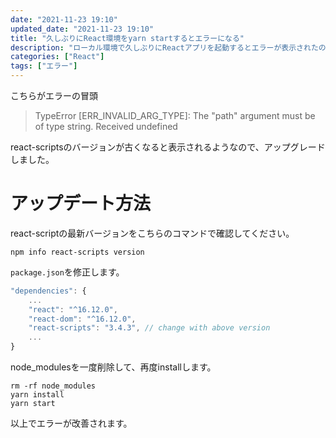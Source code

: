 ```yaml
---
date: "2021-11-23 19:10"
updated_date: "2021-11-23 19:10"
title: "久しぶりにReact環境をyarn startするとエラーになる"
description: "ローカル環境で久しぶりにReactアプリを起動するとエラーが表示されたので修正しました"
categories: ["React"]
tags: ["エラー"]
---
```


こちらがエラーの冒頭

>TypeError [ERR_INVALID_ARG_TYPE]: The "path" argument must be of type string. Received undefined

react-scriptsのバージョンが古くなると表示されるようなので、アップグレードしました。

# アップデート方法

react-scriptの最新バージョンをこちらのコマンドで確認してください。

```
npm info react-scripts version
```

`package.json`を修正します。

```js
"dependencies": {
    ...
    "react": "^16.12.0",
    "react-dom": "^16.12.0",
    "react-scripts": "3.4.3", // change with above version
    ...
}
```

node_modulesを一度削除して、再度installします。

```
rm -rf node_modules
yarn install
yarn start
```

以上でエラーが改善されます。